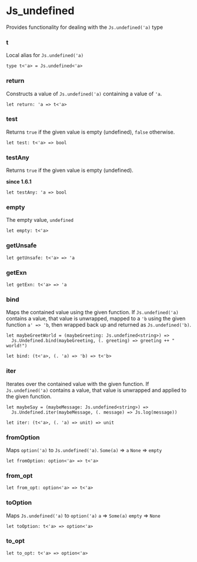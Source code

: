 # Js_undefined

<Intro>

Provides functionality for dealing with the `Js.undefined('a)` type

</Intro>


### t
Local alias for `Js.undefined('a)`

```res sig
type t<'a> = Js.undefined<'a>
```

### return
Constructs a value of `Js.undefined('a)` containing a value of `'a`.

```res sig
let return: 'a => t<'a>
```

### test
Returns `true` if the given value is empty (undefined), `false` otherwise.

```res sig
let test: t<'a> => bool
```

### testAny
Returns `true` if the given value is empty (undefined).

**since 1.6.1**

```res sig
let testAny: 'a => bool
```

### empty
The empty value, `undefined`

```res sig
let empty: t<'a>
```

### getUnsafe


```res sig
let getUnsafe: t<'a> => 'a
```

### getExn


```res sig
let getExn: t<'a> => 'a
```

### bind
Maps the contained value using the given function.
If `Js.undefined('a)` contains a value, that value is unwrapped, mapped to a
`'b` using the given function `a' => 'b`, then wrapped back up and returned as
`Js.undefined('b)`.

```res example
let maybeGreetWorld = (maybeGreeting: Js.undefined<string>) =>
  Js.Undefined.bind(maybeGreeting, (. greeting) => greeting ++ " world!")
```

```res sig
let bind: (t<'a>, (. 'a) => 'b) => t<'b>
```

### iter
Iterates over the contained value with the given function. If
`Js.undefined('a)` contains a value, that value is unwrapped and applied to the
given function.

```res example
let maybeSay = (maybeMessage: Js.undefined<string>) =>
  Js.Undefined.iter(maybeMessage, (. message) => Js.log(message))
```

```res sig
let iter: (t<'a>, (. 'a) => unit) => unit
```

### fromOption
Maps `option('a)` to `Js.undefined('a)`.
`Some(a)` => `a`
`None` => `empty`

```res sig
let fromOption: option<'a> => t<'a>
```

### from_opt


```res sig
let from_opt: option<'a> => t<'a>
```

### toOption
Maps `Js.undefined('a)` to `option('a)`
`a` => `Some(a)`
`empty` => `None`

```res sig
let toOption: t<'a> => option<'a>
```

### to_opt


```res sig
let to_opt: t<'a> => option<'a>
```
